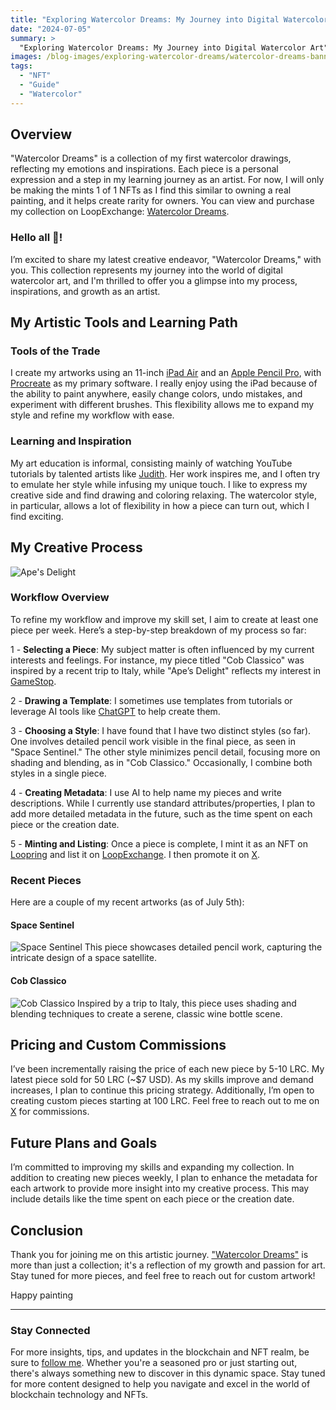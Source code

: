 ```yaml
---
title: "Exploring Watercolor Dreams: My Journey into Digital Watercolor Art"
date: "2024-07-05"
summary: >
  "Exploring Watercolor Dreams: My Journey into Digital Watercolor Art" introduces my collection of digital watercolor artworks. Each piece is a personal expression, reflecting my emotions and inspirations. The blog post covers my artistic tools, creative process, pricing strategy, and future plans. I aim to create one new piece each week, minting each as a 1 of 1 NFT to ensure rarity. Join me on this artistic journey as I continue to grow and share my passion for art.
images: /blog-images/exploring-watercolor-dreams/watercolor-dreams-banner.png
tags:
  - "NFT"
  - "Guide"
  - "Watercolor"
---
```


## Overview

"Watercolor Dreams" is a collection of my first watercolor drawings, reflecting my emotions and inspirations. Each piece is a personal expression and a step in my learning journey as an artist. For now, I will only be making the mints 1 of 1 NFTs as I find this similar to owning a real painting, and it helps create rarity for owners. You can view and purchase my collection on LoopExchange: [Watercolor Dreams](https://loopexchange.art/collection/watercolordreams).

### Hello all 👋!

I’m excited to share my latest creative endeavor, "Watercolor Dreams," with you. This collection represents my journey into the world of digital watercolor art, and I'm thrilled to offer you a glimpse into my process, inspirations, and growth as an artist.

## My Artistic Tools and Learning Path

### Tools of the Trade

I create my artworks using an 11-inch [iPad Air](https://www.apple.com/ipad-air/) and an [Apple Pencil Pro](https://www.apple.com/shop/product/MX2D3AM/A/apple-pencil-pro?fnode=07adaee9ff17deb396855e4346b28c84f4ad0c20a84be10e6db182a89c27c8071e2faeae07882be5a9bae64b224d42abb3a50cb91161a160e686070b2359244ad8379cc211c31a461d68d0a0b5728b3539667ee86df75d3b9637f2c3b5678c65), with [Procreate](https://procreate.com/) as my primary software. I really enjoy using the iPad because of the ability to paint anywhere, easily change colors, undo mistakes, and experiment with different brushes. This flexibility allows me to expand my style and refine my workflow with ease.

### Learning and Inspiration

My art education is informal, consisting mainly of watching YouTube tutorials by talented artists like [Judith](https://youtube.com/@judittyart?si=k4j6p3oF1071KxW2). Her work inspires me, and I often try to emulate her style while infusing my unique touch. I like to express my creative side and find drawing and coloring relaxing. The watercolor style, in particular, allows a lot of flexibility in how a piece can turn out, which I find exciting.

## My Creative Process

![Ape's Delight](/blog-images/exploring-watercolor-dreams/Apes-Delight.png)

### Workflow Overview

To refine my workflow and improve my skill set, I aim to create at least one piece per week. Here’s a step-by-step breakdown of my process so far:

1 - **Selecting a Piece**: My subject matter is often influenced by my current interests and feelings. For instance, my piece titled "Cob Classico" was inspired by a recent trip to Italy, while "Ape’s Delight" reflects my interest in [GameStop](https://www.drsgme.org/).

2 - **Drawing a Template**: I sometimes use templates from tutorials or leverage AI tools like [ChatGPT](https://chatgpt.com/) to help create them.

3 - **Choosing a Style**: I have found that I have two distinct styles (so far). One involves detailed pencil work visible in the final piece, as seen in "Space Sentinel." The other style minimizes pencil detail, focusing more on shading and blending, as in "Cob Classico." Occasionally, I combine both styles in a single piece.

4 - **Creating Metadata**: I use AI to help name my pieces and write descriptions. While I currently use standard attributes/properties, I plan to add more detailed metadata in the future, such as the time spent on each piece or the creation date.

5 - **Minting and Listing**: Once a piece is complete, I mint it as an NFT on [Loopring](https://loopring.io/#/) and list it on [LoopExchange](https://loopexchange.art/). I then promote it on [X](https://x.com/cobmin).

### Recent Pieces

Here are a couple of my recent artworks (as of July 5th):

#### Space Sentinel

![Space Sentinel](/blog-images/exploring-watercolor-dreams/Space-Sentinel.png)
This piece showcases detailed pencil work, capturing the intricate design of a space satellite.

#### Cob Classico

![Cob Classico](/blog-images/exploring-watercolor-dreams/Cob-Classico.png)
Inspired by a trip to Italy, this piece uses shading and blending techniques to create a serene, classic wine bottle scene.

## Pricing and Custom Commissions

I’ve been incrementally raising the price of each new piece by 5-10 LRC. My latest piece sold for 50 LRC (~$7 USD). As my skills improve and demand increases, I plan to continue this pricing strategy. Additionally, I’m open to creating custom pieces starting at 100 LRC. Feel free to reach out to me on [X](https://x.com/cobmin) for commissions.

## Future Plans and Goals

I’m committed to improving my skills and expanding my collection. In addition to creating new pieces weekly, I plan to enhance the metadata for each artwork to provide more insight into my creative process. This may include details like the time spent on each piece or the creation date.

## Conclusion

Thank you for joining me on this artistic journey. ["Watercolor Dreams"](https://loopexchange.art/collection/watercolordreams) is more than just a collection; it's a reflection of my growth and passion for art. Stay tuned for more pieces, and feel free to reach out for custom artwork!

Happy painting

---

### Stay Connected

For more insights, tips, and updates in the blockchain and NFT realm, be sure to [follow me](https://x.com/cobmin). Whether you're a seasoned pro or just starting out, there's always something new to discover in this dynamic space. Stay tuned for more content designed to help you navigate and excel in the world of blockchain technology and NFTs.
